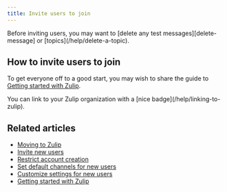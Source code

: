 ```yaml
---
title: Invite users to join
---
```



<ZulipTip>
  Before inviting users, you may want to [delete any test messages][delete-message]
  or [topics](/help/delete-a-topic).
</ZulipTip>

[delete-message]: /help/delete-a-message#delete-a-message-completely

## How to invite users to join

<HowToInviteUsersToJoin />

To get everyone off to a good start, you may wish to share the guide
to [Getting started with Zulip](/help/getting-started-with-zulip).

<ZulipTip>
  You can link to your Zulip organization with a [nice badge](/help/linking-to-zulip).
</ZulipTip>

## Related articles

* [Moving to Zulip](/help/moving-to-zulip)
* [Invite new users](/help/invite-new-users)
* [Restrict account creation](/help/restrict-account-creation)
* [Set default channels for new users](/help/set-default-channels-for-new-users)
* [Customize settings for new users](/help/customize-settings-for-new-users)
* [Getting started with Zulip](/help/getting-started-with-zulip)

